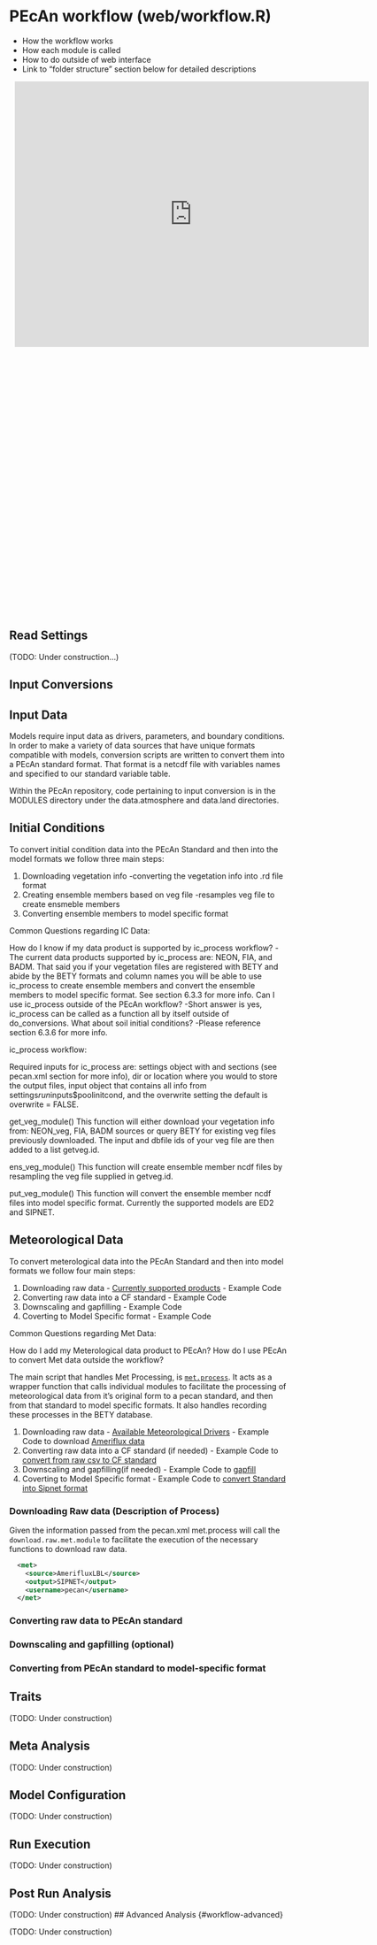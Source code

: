 # PEcAn workflow (web/workflow.R) {#workflow}

- How the workflow works
- How each module is called
- How to do outside of web interface
- Link to "folder structure" section below for detailed descriptions


<div style="width: 640px; height: 960px; margin: 10px; position: relative;"><iframe allowfullscreen frameborder="0" style="width:640px; height:480px" src="https://www.lucidchart.com/documents/embeddedchart/93dca2c6-63cb-4df4-b68c-29590d1836fc" id="uAv44V~qLSWE"></iframe></div>

## Read Settings {#workflow-readsettings}

(TODO: Under construction...)

## Input Conversions {#workflow-input}

## Input Data {#workflow-input-data}

Models require input data as drivers, parameters, and boundary conditions. In order to make a variety of data sources that have unique formats compatible with models, conversion scripts are written to convert them into a PEcAn standard format. That format is a netcdf file with variables names and specified to our standard variable table.

Within the PEcAn repository, code pertaining to input conversion is in the MODULES directory under the data.atmosphere and data.land directories. 

## Initial Conditions {#workflow-input-initial}

To convert initial condition data into the PEcAn Standard and then into the model formats we follow three main steps:

  1. Downloading vegetation info
    -converting the vegetation info into .rd file format
  2. Creating ensemble members based on veg file 
    -resamples veg file to create ensmeble members
  3. Converting ensemble members to model specific format

Common Questions regarding IC Data:

How do I know if my data product is supported by ic_process workflow?
  -The current data products supported by ic_process are: NEON, FIA, and BADM. That said you if your vegetation files are registered with BETY and abide by the BETY formats and column names you will be able to use ic_process to create ensemble members and convert the ensemble members to model specific format. See section 6.3.3 for more info. 
Can I use ic_process outside of the PEcAn workflow?
  -Short answer is yes, ic_process can be called as a function all by itself outside of do_conversions.
What about soil initial conditions?
  -Please reference section 6.3.6 for more info.

ic_process workflow:

Required inputs for ic_process are: settings object with </pft> and </poolinitcond> sections (see pecan.xml section for more info), dir or location where you would to store the output files, input object that contains all info from settings$run$inputs$poolinitcond, and the overwrite setting the default is overwrite = FALSE.

get_veg_module()
This function will either download your vegetation info from: NEON_veg, FIA, BADM sources or query BETY for existing veg files previously downloaded. The input and dbfile ids of your veg file are then added to a list getveg.id.

ens_veg_module()
This function will create ensemble member ncdf files by resampling the veg file supplied in getveg.id. 

put_veg_module()
This function will convert the ensemble member ncdf files into model specific format. Currently the supported models are ED2 and SIPNET. 


## Meteorological Data {#workflow-met}

To convert meterological data into the PEcAn Standard and then into model formats we follow four main steps:
  
  1. Downloading raw data
    - [Currently supported products]()
    - Example Code
  2. Converting raw data into a CF standard 
    - Example Code 
  3. Downscaling and gapfilling
    - Example Code 
  4. Coverting to Model Specific format
    - Example Code 

Common Questions regarding Met Data: 

How do I add my Meterological data product to PEcAn?
How do I use PEcAn to convert Met data outside the workflow?


The main script that handles Met Processing, is [`met.process`](https://github.com/PecanProject/pecan/blob/develop/modules/data.atmosphere/R/met.process.R). It acts as a wrapper function that calls individual modules to facilitate the processing of meteorological data from it's original form to a pecan standard, and then from that standard to model specific formats. It also handles recording these processes in the BETY database.

  1. Downloading raw data
    - [Available Meteorological Drivers](#met-drivers)
    - Example Code to download [Ameriflux data](https://github.com/PecanProject/pecan/blob/develop/modules/data.atmosphere/R/download.AmerifluxLBL.R)
  2. Converting raw data into a CF standard (if needed)
    - Example Code to [convert from raw csv to CF standard](https://github.com/PecanProject/pecan/blob/develop/modules/data.atmosphere/R/met2CF.csv.R)
  3. Downscaling and gapfilling(if needed)
    - Example Code to [gapfill](https://github.com/PecanProject/pecan/blob/develop/modules/data.atmosphere/R/metgapfill.R)
  4. Coverting to Model Specific format
    - Example Code to [convert Standard into Sipnet format](https://github.com/PecanProject/pecan/blob/develop/models/sipnet/R/met2model.SIPNET.R)
    

### Downloading Raw data (Description of Process) {#workflow-met-download}
  
  Given the information passed from the pecan.xml met.process will call the `download.raw.met.module` to facilitate the execution of the necessary functions to download raw data.

```xml
  <met>
    <source>AmerifluxLBL</source>
    <output>SIPNET</output>
    <username>pecan</username>
  </met>
```
  
### Converting raw data to PEcAn standard {#workflow-met-standard}

### Downscaling and gapfilling (optional) {#workflow-met-downscale}

### Converting from PEcAn standard to model-specific format {#workflow-met-model}

## Traits {#workflow-traits}

(TODO: Under construction)

## Meta Analysis {#workflow-metaanalysis}

(TODO: Under construction)

## Model Configuration {#workflow-modelconfig}

(TODO: Under construction)

## Run Execution {#workflow-modelrun}

(TODO: Under construction)

## Post Run Analysis {#workflow-postrun}

(TODO: Under construction)
## Advanced Analysis {#workflow-advanced}

(TODO: Under construction)

